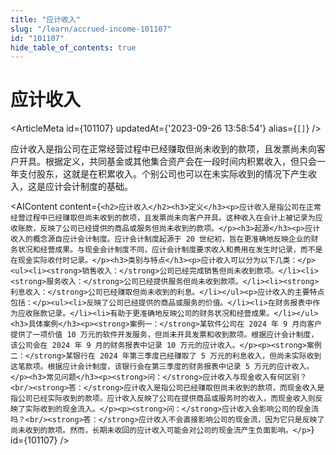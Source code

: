 ```yaml
---
title: "应计收入"
slug: "/learn/accrued-income-101107"
id: "101107"
hide_table_of_contents: true
---
```



# 应计收入

<ArticleMeta id={101107} updatedAt={'2023-09-26 13:58:54'} alias={`[]`} />
<div className='border-solid border-b border-t-0 my-4 border-[var(--ifm-color-gray-300)]' />

应计收入是指公司在正常经营过程中已经赚取但尚未收到的款项，且发票尚未向客户开具。根据定义，共同基金或其他集合资产会在一段时间内积累收入，但只会一年支付股东，这就是在积累收入。个别公司也可以在未实际收到的情况下产生收入，这是应计会计制度的基础。

<AIContent content={`<h2>应计收入</h2><h3>定义</h3><p>应计收入是指公司在正常经营过程中已经赚取但尚未收到的款项，且发票尚未向客户开具。这种收入在会计上被记录为应收账款，反映了公司已经提供的商品或服务但尚未收到的款项。</p><h3>起源</h3><p>应计收入的概念源自应计会计制度。应计会计制度起源于 20 世纪初，旨在更准确地反映企业的财务状况和经营成果。与现金会计制度不同，应计会计制度要求收入和费用在发生时记录，而不是在现金实际收付时记录。</p><h3>类别与特点</h3><p>应计收入可以分为以下几类：</p><ul><li><strong>销售收入：</strong>公司已经完成销售但尚未收到款项。</li><li><strong>服务收入：</strong>公司已经提供服务但尚未收到款项。</li><li><strong>利息收入：</strong>公司已经赚取但尚未收到的利息。</li></ul><p>应计收入的主要特点包括：</p><ul><li>反映了公司已经提供的商品或服务的价值。</li><li>在财务报表中作为应收账款记录。</li><li>有助于更准确地反映公司的财务状况和经营成果。</li></ul><h3>具体案例</h3><p><strong>案例一：</strong>某软件公司在 2024 年 9 月向客户提供了一项价值 10 万元的软件开发服务，但尚未开具发票和收到款项。根据应计会计制度，该公司会在 2024 年 9 月的财务报表中记录 10 万元的应计收入。</p><p><strong>案例二：</strong>某银行在 2024 年第三季度已经赚取了 5 万元的利息收入，但尚未实际收到这笔款项。根据应计会计制度，该银行会在第三季度的财务报表中记录 5 万元的应计收入。</p><h3>常见问题</h3><p><strong>问：</strong>应计收入与现金收入有何区别？<br/><strong>答：</strong>应计收入是指公司已经赚取但尚未收到的款项，而现金收入是指公司已经实际收到的款项。应计收入反映了公司在提供商品或服务时的收入，而现金收入则反映了实际收到的现金流入。</p><p><strong>问：</strong>应计收入会影响公司的现金流吗？<br/><strong>答：</strong>应计收入不会直接影响公司的现金流，因为它只是反映了尚未收到的款项。然而，长期未收回的应计收入可能会对公司的现金流产生负面影响。</p>`} id={101107} />
